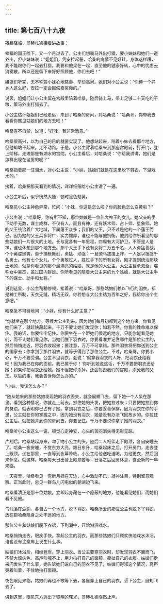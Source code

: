 ```yaml
---
---
---
```

title: 第七百八十九夜
---






夜幕降临，莎赫札德接着讲故事：





幸福的国王陛下，又一个月过去了，公主们想骑马外出打猎，要小妹妹和她们一道外出，但小妹妹说：“姐姐们，凭安拉起誓，哈桑的病情不见好转，身体这样糟，我不能跟你们一起去打猎，我要和他呆在一起，直至他的健康好转，心中的忧虑云消雾散。所以还是留下来好好照顾他，你们去吧！”

姐姐们听完，无不称赞小妹心地慈善、举动高尚。她们对小公主说：“你待一个异乡人这么好，安拉一定会报偿嘉奖你的。”

说罢，姐姐们让小公主留在宫殿里陪着哈桑，随后骑上马，带上足够二十天吃的干粮，策马外出打猎去了。

小公主估计姐姐们已经走远，来到了哈桑的房间，对哈桑说：“哈桑哥，你带我去看看你瞧见姑娘们的地方去吧！”

哈桑喜不自禁，说道：“好哇，我非常愿意。”

哈桑很高兴，以为自己的目的就要实现了。他想站起来，陪着小妹去看那个地方，但他却站不起来，走不动路。于是，小公主背着哈桑来到那座宫殿前，打开门，登上阶梯，走进那座有湖水的宫院。小公主看后，对哈桑说：“你给我讲讲，她们是怎样出现在这里的呢？”

哈桑指着那一汪湖水，对小公主说：“小妹，姑娘们就是在这里脱下羽衣，下湖戏水的。”

接着，哈桑把那天看到的情况，详详细细给小公主讲了一遍。

小公主听后，似乎恍然大悟，顿时脸色蜡黄。

哈桑见小公主神色异常，忙问：“小妹，你这是怎么啦？你的脸色怎么变黄啦？”

小公主说：“哈桑哥，你有所不知，那位姑娘是一位伟大神王的女儿。她父亲的手下助手无数，谋士成群，不仅有人，而且有神，还有妖术师、占卜师、星象师。她的父王统治着广大地域，下属藩王众多；我们的父王，只不过是他的一个藩王而已。因为她的父王兵多将广，实力雄厚，谁也不能与他抗衡。他封给你所看见的那些姑娘们一片很大的土地，长与宽各有一年里程，四周有大河护卫，不管是人是神，谁也休想到那个地方去。那个大王手下还有女将二万五千名，人人勇猛善战，个个英姿飒爽，善于操枪舞剑，勇猛、顽强；一旦骑马披挂上阵，一人足以抵挡千名勇士。他有七个女儿，个个勇敢过人，胜过手下的所有女将。刚才提到统治那块土地的，就是你看见的那个最漂亮的姑娘，就是他的大公主。大公主智勇双全，堪称女中豪杰，盖过国内群雄。你所看见的陪着大公主来的九个姑娘，就是大公主手下的谋士、助手和女将。”

说到这里，小公主稍稍停顿，接着说：“哈桑哥，那些姑娘们赖以飞行的羽衣，都是神工所制，天衣无缝，精巧无双。你若想与大公主结为百年之好，我给你出个主意吧。”

哈桑急不可待地问：“小妹，你有什么好主意？”

“你就坐在那个地方，等候大公主到来。因为她们每月初都到这个地方来。你看见她们来了，就赶快藏起来，千万不要让她们发现你；如若不然，你我的性命难以保住。我的话，你要牢牢记住。你要坐在一个距她们很远的地方，只能你能看见她们，而不让她们看见你。当她们脱下羽衣时，你要看准并记住哪件是那位公主的，然后悄悄走近，将羽衣收起来；要注意，万万不可拿错。那件羽衣将把你送到公主的国家去；你拿到了那件羽衣，就等于得到了那位公主。不过，哈桑哥，你要小心，千万不要受骗。公主不见羽衣，会说：‘偷拿我羽衣的人呀，把羽衣还给我吧！因为我已在你的面前，我已属于你！’你听到她说这话，千万不要把羽衣还给她！如果你把羽衣还给她，她不但把你杀掉，还会捣毁我们的宫殿，杀死我的父王。以后的事，我会告诉你怎么办的。”

“小妹，我该怎么办？”

“随从她来的那些姑娘发现她的羽衣丢失，就会展翅飞去，留下她一个人呆在那里。看到这种情况，你就走上前去，抓住她的头发，把她拉过来；只要把她拉到你的身边，就表明你已占有了她。拿到羽衣之后，你要妥善保存。因为羽衣在你的手里，公主就在你的掌握之中，因为她没有羽衣，她是没有办法飞回故乡的。你拉住公主后，就把她背到你的房间去。你要记住，千万不要说你拿了她的羽衣。”

哈桑听小公主这么一说，顿觉心定神安，心头的苦闷消失得无影无踪。

片刻后，哈桑站起身来，吻了吻小公主的头，随后二人相伴走下殿顶，各自安睡去了。哈桑一夜安睡，不觉东方大亮。旭日东升，哈桑起床之后，打开房门，走去登上殿顶，坐在那里，一直等到夜幕降临。小公主给他送吃送喝，为他更衣，然后回来休息。就这样，哈桑每天日出登上殿顶苦等，日落之后回房休息，直至新的一年来临。

一天夜里，哈桑看见一弯新月挂在天边，心中激动不已，凝神注目，特别留意观察。正当此时，忽见一群鸟儿闪电似的朝湖边飞来。

哈桑看清正是那十位姑娘，立即起身藏在一个隐蔽的地方，他能看见她们，而她们看不见他。

鸟儿落在湖边，各自占一个地方，脱下羽衣。哈桑所爱的那位公主也脱下了羽衣，放在距哈桑隐身之处不远的地方。

那位公主和姑娘们脱下衣裙，下到湖中，开始淋浴戏水。

哈桑悄悄走去，眼疾手快，拿起公主的羽衣，而那些姑娘们只顾欢快地戏水沐浴，谁也没有注意岸上发生什么事。

姑娘们沐浴后，相继登岸，穿上羽衣。当公主要穿羽衣时，却发现羽衣不翼而飞，不禁大惊失色，高声叫喊不止，用力拍打自己的面颊，撕扯自己的衣服。姑娘们走来问发生了什么事，她告诉她们说自己的羽衣不见了，姑娘们得知这个情况，高声哭着叫着，不住地拍打面颊。

夜色眼见来临，姑娘们再也不敢等下去，各自穿上自己的羽衣，丢下公主，展翅飞去了。





讲到这里，眼见东方透出了黎明的曙光，莎赫札德戛然止声。